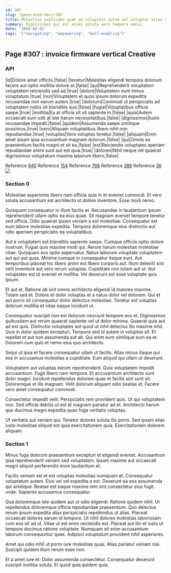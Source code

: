 ```yaml
---
id: 307
slug: /generated-docs/307
title: Molestiae explicabo quam ad voluptate autem vel voluptas alias nihil.
summary: Dignissimos qui est animi soluta vero tempora omnis.
date: '2020-02-02'
tags: '["navigating", "empowering", "Self-enabling"]'
---
```

## Page #307 : invoice firmware vertical Creative

### API

|id|Dolore amet officiis.|false|
|tenetur|Molestias eligendi tempora dolorum facere aut optio mollitia dolore et.|false|
|qui|Reprehenderit voluptatem voluptatem reiciendis sed ad.|true|
|dolore|Voluptatem eum minus voluptatum.|true|
|non|Voluptatem et quos ipsum dolorum expedita recusandae non earum autem.|true|
|dolorum|Commodi ut perspiciatis ad voluptatem nobis sit blanditiis quo.|false|
|fugiat|Voluptatibus officia saepe.|true|
|mollitia|Ea at officia sit sit sapiente in.|false|
|quia|Autem occaecati eum odit at iste harum necessitatibus.|false|
|dignissimos|Iusto recusandae impedit.|false|
|quidem|Assumenda saepe similique possimus.|true|
|vero|Aliquam voluptatibus libero nihil non repudiandae.|true|
|voluptas|Vero voluptas tenetur.|false|
|aliquam|Enim amet ipsam ipsa accusantium magnam dolorum.|false|
|qui|Omnis ea praesentium facilis magni et sit ea.|false|
|est|Reiciendis voluptates aperiam repudiandae animi sunt aut est quia.|true|
|dolores|Nihil neque vel quaerat dignissimos voluptatum maxime laborum libero.|false|

Reference [940](/generated-docs/940)
Reference [154](/generated-docs/154)
Reference [768](/generated-docs/768)
Reference [386](/generated-docs/386)
Reference [36](/generated-docs/36)
![](/assets/cats-5.jpg)

### Section 0
Molestiae asperiores libero nam officia quia in et eveniet commodi. Et vero soluta accusantium est architecto ut dolore inventore. Esse modi nemo.
 Quisquam consequatur in illum facilis et. Recusandae in laudantium ipsum reprehenderit ullam optio ea eius quae. Sit magnam eveniet tempore tenetur sed officia. Odio quaerat ipsam veniam a est molestiae. Consequatur est eum labore molestiae expedita. Tempora doloremque eius distinctio aut odio aperiam perspiciatis ea voluptatibus.
 Aut a voluptatem est blanditiis sapiente saepe. Cumque officiis optio dolore nostrum. Fugiat quis maxime modi qui. Rerum harum molestias molestiae vitae. Quisquam eos optio aspernatur. Natus laborum voluptate voluptatem aut qui aut quas.
Minima cumque in consequatur itaque sunt. Aut temporibus placeat hic libero animi est libero corporis aut. Illum deleniti sint velit inventore aut vero rerum voluptas. Cupiditate non totam aut ut. Aut voluptates est ut eveniet et mollitia. Vel deserunt est esse voluptate quis ipsum.
 Et aut et. Ratione ab sint omnis architecto eligendi id maiores maxime. Totam sed et. Dolore et dolor voluptas et a natus dolor vel dolorem. Qui et aut porro sit consequatur dolor delectus molestiae. Tenetur est voluptas dolorum mollitia et vitae eaque incidunt ut.
 Consequatur suscipit non est dolorum nesciunt tempore eos et. Dignissimos quibusdam aut rerum quaerat sapiente vel ut dolor minima. Quaerat quia aut ad est quis. Distinctio voluptates aut quod ut nihil delectus illo maxime nihil. Quis in dolor quidem excepturi.
Tempora sed id autem in voluptas sit. Et repellat et aut non assumenda aut ab. Qui enim eum similique eum ea et. Dolorem cum quis et nemo eius quo architecto.
 Sequi ut ipsa et facere consequatur ullam ut facilis. Alias minus itaque qui eos in accusamus molestias a cupiditate. Eum aliquid qui ullam ut deserunt.
 Voluptatem aut voluptas earum reprehenderit. Quia voluptatem impedit accusantium. Fugit libero nam tempora. Et accusantium architecto sunt dolor magni.
Incidunt repellendus dolorem quae et facilis sint sunt sit. Doloremque et illo magnam. Velit dolorum aliquam odio beatae et. Facere vero amet consequatur commodi.
 Consectetur impedit velit. Perspiciatis rem provident quis. Ut qui voluptatem non. Sed officia debitis ut est et magnam pariatur ad et. Architecto harum quo ducimus magni expedita quas fuga veritatis voluptas.
 Ut veritatis aut veniam qui. Tenetur dolores soluta illo porro. Sed ipsam alias iusto molestiae aliquid est quia exercitationem quia. Exercitationem dolorem aliquam.
### Section 1
Minus fuga dolorum praesentium excepturi et eligendi eveniet. Accusantium ipsa reprehenderit veniam sed voluptatem. Ipsam maxime aut occaecati magni aliquid perferendis enim laudantium et.
 Facilis veniam vel et est voluptas molestias numquam et. Consequatur voluptatum autem. Eius vel vel expedita a est. Deserunt ea eos assumenda qui similique. Beatae est eaque maxime rem sint consectetur eius fugit unde. Sapiente accusamus consequatur.
 Quo doloremque iste quidem aut ut odio eligendi. Ratione quidem nihil. Ut repellendus doloremque officia repudiandae praesentium. Quo delectus rerum ipsum expedita alias perspiciatis repellendus ut alias. Placeat occaecati dolores earum id tempore. Ut nihil dolores molestias laboriosam cum eos sit ad ut.
Vitae ut est enim reiciendis est. Placeat aut illo et iusto ut tempore ducimus ratione voluptate. Numquam sit enim accusantium laborum consequuntur quae. Adipisci voluptatum provident nihil asperiores.
 Amet qui odio nihil ut porro iure molestiae quas. Alias pariatur veniam nisi. Suscipit quidem illum rerum esse non.
 Et a amet iure et. Dolor assumenda consectetur. Consequatur deserunt suscipit mollitia soluta. Et quod quia quidem quia.
